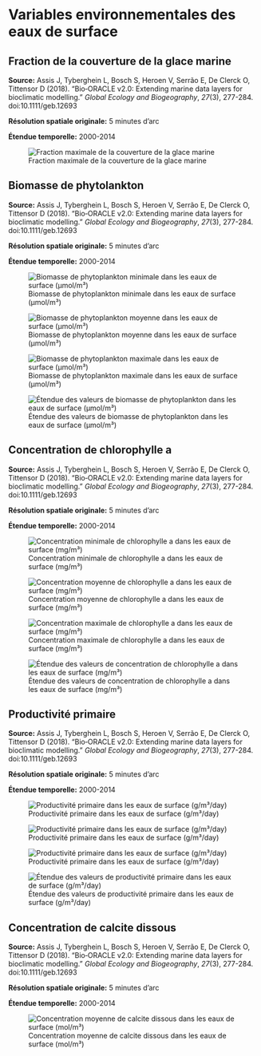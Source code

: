 # Variables environnementales des eaux de surface

## Fraction de la couverture de la glace marine {#sec-ice}

**Source:** Assis J, Tyberghein L, Bosch S, Heroen V, Serrão E, De Clerck O, Tittensor D (2018). “Bio‐ORACLE v2.0: Extending marine data layers for bioclimatic modelling.” _Global Ecology and Biogeography_, *27*(3), 277-284. doi:10.1111/geb.12693

**Résolution spatiale originale:** 5 minutes d'arc

**Étendue temporelle:** 2000-2014

![Fraction maximale de la couverture de la glace marine](figures/env_surface_ice_cover_max.png){#fig-bo-ice-max}



## Biomasse de phytolankton

**Source:** Assis J, Tyberghein L, Bosch S, Heroen V, Serrão E, De Clerck O, Tittensor D (2018). “Bio‐ORACLE v2.0: Extending marine data layers for bioclimatic modelling.” _Global Ecology and Biogeography_, *27*(3), 277-284. doi:10.1111/geb.12693

**Résolution spatiale originale:** 5 minutes d'arc

**Étendue temporelle:** 2000-2014

![Biomasse de phytoplankton minimale dans les eaux de surface (μmol/m³)](figures/env_surface_phytoplankton_min.png){#fig-bo-phyto-surf-min}

![Biomasse de phytoplankton moyenne dans les eaux de surface (μmol/m³)](figures/env_surface_phytoplankton_mean.png){#fig-bo-phyto-surf-mean}

![Biomasse de phytoplankton maximale dans les eaux de surface (μmol/m³)](figures/env_surface_phytoplankton_max.png){#fig-bo-phyto-surf-max}

![Étendue des valeurs de biomasse de phytoplankton dans les eaux de surface (μmol/m³)](figures/env_surface_phytoplankton_range.png){#fig-bo-phyto-surf-range}



## Concentration de chlorophylle a

**Source:** Assis J, Tyberghein L, Bosch S, Heroen V, Serrão E, De Clerck O, Tittensor D (2018). “Bio‐ORACLE v2.0: Extending marine data layers for bioclimatic modelling.” _Global Ecology and Biogeography_, *27*(3), 277-284. doi:10.1111/geb.12693

**Résolution spatiale originale:** 5 minutes d'arc

**Étendue temporelle:** 2000-2014

![Concentration minimale de chlorophylle a dans les eaux de surface (mg/m³)](figures/env_surface_chlorophyll_min.png){#fig-bo-chloro-min}

![Concentration moyenne de chlorophylle a dans les eaux de surface (mg/m³)](figures/env_surface_chlorophyll_mean.png){#fig-bo-chloro-mean}

![Concentration maximale de chlorophylle a dans les eaux de surface (mg/m³)](figures/env_surface_chlorophyll_max.png){#fig-bo-chloro-max}

![Étendue des valeurs de concentration de chlorophylle a dans les eaux de surface (mg/m³)](figures/env_surface_chlorophyll_range.png){#fig-bo-chloro-range}



## Productivité primaire

**Source:** Assis J, Tyberghein L, Bosch S, Heroen V, Serrão E, De Clerck O, Tittensor D (2018). “Bio‐ORACLE v2.0: Extending marine data layers for bioclimatic modelling.” _Global Ecology and Biogeography_, *27*(3), 277-284. doi:10.1111/geb.12693

**Résolution spatiale originale:** 5 minutes d'arc

**Étendue temporelle:** 2000-2014

![Productivité primaire dans les eaux de surface (g/m³/day)](figures/env_surface_primary_productivity_min.png){#fig-bo-pp-surf-min}

![Productivité primaire dans les eaux de surface (g/m³/day)](figures/env_surface_primary_productivity_mean.png){#fig-bo-pp-surf-mean}

![Productivité primaire dans les eaux de surface (g/m³/day)](figures/env_surface_primary_productivity_max.png){#fig-bo-pp-surf-max}

![Étendue des valeurs de productivité primaire dans les eaux de surface (g/m³/day)](figures/env_surface_primary_productivity_range.png){#fig-bo-pp-surf-range}



## Concentration de calcite dissous {#sec-calcite}

**Source:** Assis J, Tyberghein L, Bosch S, Heroen V, Serrão E, De Clerck O, Tittensor D (2018). “Bio‐ORACLE v2.0: Extending marine data layers for bioclimatic modelling.” _Global Ecology and Biogeography_, *27*(3), 277-284. doi:10.1111/geb.12693

**Résolution spatiale originale:** 5 minutes d'arc

**Étendue temporelle:** 2000-2014

![Concentration moyenne de calcite dissous dans les eaux de surface (mol/m³)](figures/env_surface_calcite_mean.png){#fig-bo-calcite-surf-mean}
